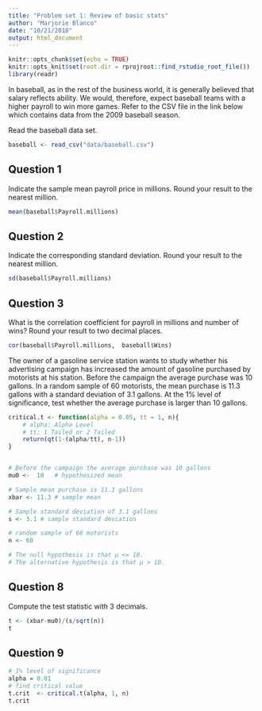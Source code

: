 ```yaml
---
title: "Problem set 1: Review of basic stats"
author: "Marjorie Blanco"
date: "10/21/2018"
output: html_document
---
```


```r
knitr::opts_chunk$set(echo = TRUE)
knitr::opts_knit$set(root.dir = rprojroot::find_rstudio_root_file())
library(readr)
```

In baseball, as in the rest of the business world, it is generally believed that salary reflects ability. We would, therefore, expect baseball teams with a higher payroll to win more games. Refer to the CSV file in the link below which contains data from the 2009 baseball season.

Read the baseball data set.

```r
baseball <- read_csv("data/baseball.csv")
```

## Question 1

Indicate the sample mean payroll price in millions. Round your result to the nearest million.

```r
mean(baseball$Payroll.millions)
```

## Question 2

Indicate the corresponding standard deviation. Round your result to the nearest million.

```r
sd(baseball$Payroll.millions)
```

## Question 3

What is the correlation coefficient for payroll in millions and number of wins? Round your result to two decimal places.

```r
cor(baseball$Payroll.millions,  baseball$Wins)
```


The owner of a gasoline service station wants to study whether his advertising campaign has increased the amount of gasoline purchased by motorists at his station. Before the campaign the average purchase was 10 gallons. In a random sample of 60 motorists, the mean purchase is 11.3 gallons with a standard deviation of 3.1 gallons. At the 1% level of significance, test whether the average purchase is larger than 10 gallons.

```r
critical.t <- function(alpha = 0.05, tt = 1, n){
    # alpha: Alpha Level
    # tt: 1 Tailed or 2 Tailed
    return(qt(1-(alpha/tt), n-1))
}


# Before the campaign the average purchase was 10 gallons
mu0 <-  10   # hypothesized mean 

# Sample mean purchase is 11.3 gallons
xbar <- 11.3 # sample mean

# Sample standard deviation of 3.1 gallons
s <- 3.1 # sample standard deviation 

# random sample of 60 motorists
n <- 60

# The null hypothesis is that μ <= 10.
# The alternative hypothesis is that μ > 10.
```

## Question 8

Compute the test statistic with 3 decimals.

```r
t <- (xbar-mu0)/(s/sqrt(n)) 
t
```

## Question 9

```r
# 1% level of significance
alpha = 0.01
# find critical value 
t.crit  <- critical.t(alpha, 1, n)
t.crit
```